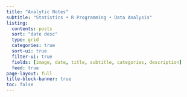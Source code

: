 ```yaml
---
title: "Analytic Notes"
subtitle: "Statistics • R Programming • Data Analysis"
listing:
  contents: posts
  sort: "date desc"
  type: grid
  categories: true
  sort-ui: true
  filter-ui: true
  fields: [image, date, title, subtitle, categories, description]
  feed: true
page-layout: full
title-block-banner: true
toc: false
---
```


